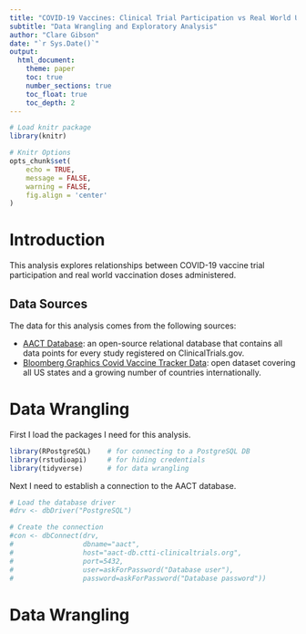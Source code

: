```yaml
---
title: "COVID-19 Vaccines: Clinical Trial Participation vs Real World Use"
subtitle: "Data Wrangling and Exploratory Analysis"
author: "Clare Gibson"
date: "`r Sys.Date()`"
output:
  html_document:
    theme: paper
    toc: true
    number_sections: true
    toc_float: true
    toc_depth: 2
---
```


```r
# Load knitr package
library(knitr)

# Knitr Options
opts_chunk$set(
	echo = TRUE,
	message = FALSE,
	warning = FALSE,
	fig.align = 'center'
)
```

# Introduction
This analysis explores relationships between COVID-19 vaccine trial participation and real world vaccination doses administered.

## Data Sources
The data for this analysis comes from the following sources:

* [AACT Database](https://aact.ctti-clinicaltrials.org/): an open-source relational database that contains all data points for every study registered on ClinicalTrials.gov.
* [Bloomberg Graphics Covid Vaccine Tracker Data](https://github.com/BloombergGraphics/covid-vaccine-tracker-data): open dataset covering all US states and a growing number of countries internationally.

# Data Wrangling
First I load the packages I need for this analysis.
```r
library(RPostgreSQL)    # for connecting to a PostgreSQL DB
library(rstudioapi)     # for hiding credentials
library(tidyverse)      # for data wrangling
```

Next I need to establish a connection to the AACT database.
```r
# Load the database driver
#drv <- dbDriver("PostgreSQL")

# Create the connection
#con <- dbConnect(drv,
#                 dbname="aact",
#                 host="aact-db.ctti-clinicaltrials.org",
#                 port=5432,
#                 user=askForPassword("Database user"),
#                 password=askForPassword("Database password"))
```

# Data Wrangling